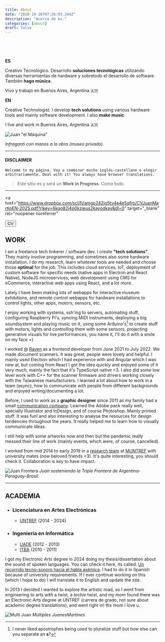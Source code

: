 ```yaml
---
title: About
date: "2020-10-26T07:26:03.284Z"
description: "Acerca de mi."
categories: [about]
draft: false
---
```


&nbsp;
&nbsp;

<br />

**ES**

Creativo Tecnológico. Desarrollo **soluciones tecnológicas** utilizando diversas herramientas de hardware y sobretodo el desarrollo de software. También **hago música**.

Vivo y trabajo en Buenos Aires, Argentina 🇦🇷

**EN**

Creative Technologist. I develop **tech solutions** using various hardware tools and mainly software development. I also **make music**.

I live and work in Buenos Aires, Argentina 🇦🇷

![Juan "el Máquina"][foto maquina]

_Infraganti con manos a la obra (museo privado)_.

---

#### **DISCLAIMER**

`Welcome to my página. Voy a combinar mucho inglés-castellano o elegir arbitrariamente. Deal with it! You always have browser translations.`

> Este sitio es y será un **Work in Progress**. Como todo.

---
<a
  href="https://www.dropbox.com/scl/fi/amgp242jg5tv4e4e5qfro/CVJuanMartinEN-2025.pdf?rlkey=6kgo82j4p0kzieus2kayodkay&dl=0"
  target="_blank"
  rel="noopener noreferrer"
>
  <button className="bg-red-600 hover:bg-red-700 text-white font-bold py-2 px-4 rounded my-5 float-right">
    CV
  </button>
</a>

## WORK

I am a freelance tech tinkerer / software dev. I create **"tech solutions"**. They mainly involve programming, and sometimes also some hardware installation. I do my research, learn whatever tools are needed and choose those **optimal** for the job. This includes cloud services, IoT, deployment of custom software for specific needs (native apps in Electron and React Native), NodeJS microservices, web development using CMS for eCommerce, interactive web apps using React, and a lot more.

Lately I have been making lots of webapps for interactive museum exhibitions, and remote control webapps for hardware installations to control lights, other apps, motors, sensors, etc.

I enjoy working with systems, ssh'ing to servers, automating stuff, configuring Raspberry Pi's, syncing MIDI instruments, deploying a big soundsystem and playing music on it, using some Arduino's[^1] to create stuff with motors, lights and controlling them with some sensors, projecting generative visuals for live performances, you name it, I'll do it with a smile on my face =)

I worked @ [Raven](https://www.raven.com) as a frontend developer from June 2021 to July 2022. We made document scanners. It was great, people were lovely and helpful. I mainly used Electron which I had experience with and Angular which I was new at, but coming from React I got the idea quickly and enjoyed some of it very much, mainly the fact that it's TypeScript native <3. I also did some low level work with C++ for the scanner firmware and drivers working closely with the Taiwanese manufacturers. I learned a lot about how to work in a team (async), how to communicate with people from different backgrounds and enjoyed writing/documenting a lot.

Before, I used to work as a **graphic designer** since 2011 as my family had a small [communication company](https://www.landgraphic.com). Learned the Adobe pack really well, specially Illustrator and InDesign, and of course Photoshop. Mainly printed stuff. It was fun! and also interesting to analyse the resources for design tendencies throughout the years. It really helped me to learn how to visually communicate ideas.

I still help with some artworks now and then but the pandemic really messed their line of work (mainly events, which were, of course, cancelled).

I worked from mid 2014 to early 2019 in a [research team](https://www.intercambiostransorganicos.org) at [MUNTREF](http://untref.edu.ar/muntref/es/arte-y-ciencia/) with university mates (now beloved friends <3). It's quite interesting, you should check it. Collaboration is key to have impact.

![Juan Frontera][foto frontera]
_Juan sosteniendo la Triple Frontera de Argentina-Paraguay-Brasil._

---

## ACADEMIA

- ### Licenciatura en Artes Electrónicas

  - [UNTREF](http://untref.edu.ar/) (2014 - 2024)

- ### Ingeniería en Informática

  - [UADE](http://uade.edu.ar/) (2012 - 2013)
  - [ITBA](http://itba.edu.ar/) (2010 - 2011)

I got my Electronic Arts degree in 2024 doing my thesis/dissertation about the sound of spoken languages. You can check it here, its called: <a href="https://tfg.juanm.art/" target="_blank" rel="noopener noreferrer">Un recorrido tecno-sonoro hacia el habla asémica</a>. I had to do it in Spanish because of university requirements. If I ever continue working on this (which I hope to do) I will translate it to English and update the site.

In 2013 I decided I wanted to explore the artistic road, so I went from engineering to arts with a twist, a _techie_ twist, and my mom found there was an Electronic Arts degree at UNTREF (carrera de grado, not sure about academic degree translations), and went right in! thx mom I love u.

![Multi Juan][foto multijuan]
_Múltiples JuanesMartines_

[^1]: I never liked apostrophes being used to pluralize stuff but how else can you separate an **s**?

[foto maquina]: ./jm-decime-maquina.jpg "Juan Laburante"
[foto frontera]: ./juanfrontera.jpg "Juan en la triple frontera"
[foto multijuan]: ./multijuan.jpg "multi juan"
